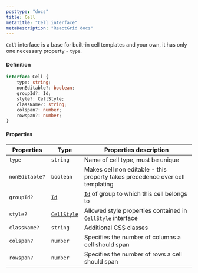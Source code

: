 ```yaml
---
posttype: "docs"
title: Cell
metaTitle: "Cell interface"
metaDescription: "ReactGrid docs"
---
```


`Cell` interface is a base for built-in cell templates and your own, it has only one necessary property - `type`.

#### Definition

```ts
interface Cell {
    type: string;
    nonEditable?: boolean;
    groupId?: Id;
    style?: CellStyle;
    className?: string;
    colspan?: number;
    rowspan?: number;
}
```

#### Properties

| Properties     | Type                                                         | Properties description |
| -----------    | ---------                                                    | ---------- |
| `type`         | `string`                                                     | Name of cell type, must be unique |
| `nonEditable?` | `boolean`                                                    | Makes cell non editable - this property takes precedence over cell templating |
| `groupId?`     | [`Id`](/docs/3.1/7-api/1-types/4-id/)                        | [`Id`](/docs/3.1/7-api/1-types/4-id/) of group to which this cell belongs to |
| `style?`       | [`CellStyle`](/docs/3.1/7-api/0-interfaces/7-cell-style/)    | Allowed style properties contained in [`CellStyle`](/docs/3.1/7-api/0-interfaces/7-cell-style/) interface |
| `className?`   | `string`                                                     | Additional CSS classes |
| `colspan?`     | `number`                                                     | Specifies the number of columns a cell should span |
| `rowspan?`     | `number`                                                     | Specifies the number of rows a cell should span |